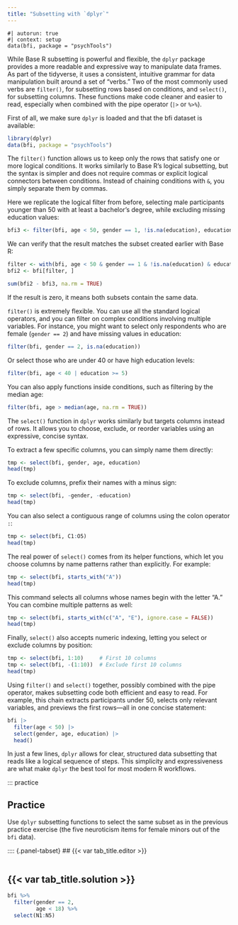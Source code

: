 ```yaml
---
title: "Subsetting with `dplyr`"
---
```


```webr-r
#| autorun: true
#| context: setup
data(bfi, package = "psychTools")
```

While Base R subsetting is powerful and flexible, the `dplyr` package provides a more readable and expressive way to manipulate data frames. As part of the tidyverse, it uses a consistent, intuitive grammar for data manipulation built around a set of “verbs.” Two of the most commonly used verbs are `filter()`, for subsetting rows based on conditions, and `select()`, for subsetting columns. These functions make code cleaner and easier to read, especially when combined with the pipe operator (`|>` or `%>%`).

First of all, we make sure `dplyr` is loaded and that the bfi dataset is available:

```r
library(dplyr)
data(bfi, package = "psychTools")
```

The `filter()` function allows us to keep only the rows that satisfy one or more logical conditions. It works similarly to Base R’s logical subsetting, but the syntax is simpler and does not require commas or explicit logical connectors between conditions. Instead of chaining conditions with `&`, you simply separate them by commas.

Here we replicate the logical filter from before, selecting male participants younger than 50 with at least a bachelor’s degree, while excluding missing education values:

```r
bfi3 <- filter(bfi, age < 50, gender == 1, !is.na(education), education >= 4)
```

We can verify that the result matches the subset created earlier with Base R:

```r
filter <- with(bfi, age < 50 & gender == 1 & !is.na(education) & education >= 4)
bfi2 <- bfi[filter, ]
```

```r
sum(bfi2 - bfi3, na.rm = TRUE)
```

If the result is zero, it means both subsets contain the same data.

`filter()` is extremely flexible. You can use all the standard logical operators, and you can filter on complex conditions involving multiple variables. For instance, you might want to select only respondents who are female (`gender == 2`) and have missing values in education:

```r
filter(bfi, gender == 2, is.na(education))
```

Or select those who are under 40 or have high education levels:

```r
filter(bfi, age < 40 | education >= 5)
```

You can also apply functions inside conditions, such as filtering by the median age:

```r
filter(bfi, age > median(age, na.rm = TRUE))
```


The `select()` function in `dplyr` works similarly but targets columns instead of rows. It allows you to choose, exclude, or reorder variables using an expressive, concise syntax.

To extract a few specific columns, you can simply name them directly:

```r
tmp <- select(bfi, gender, age, education)
head(tmp)
```

To exclude columns, prefix their names with a minus sign:

```r
tmp <- select(bfi, -gender, -education)
head(tmp)
```

You can also select a contiguous range of columns using the colon operator `:`:

```r
tmp <- select(bfi, C1:O5)
head(tmp)
```

The real power of `select()` comes from its helper functions, which let you choose columns by name patterns rather than explicitly. For example:

```r
tmp <- select(bfi, starts_with("A"))
head(tmp)
```

This command selects all columns whose names begin with the letter “A.” You can combine multiple patterns as well:

```r
tmp <- select(bfi, starts_with(c("A", "E"), ignore.case = FALSE))
head(tmp)
```

Finally, `select()` also accepts numeric indexing, letting you select or exclude columns by position:

```r
tmp <- select(bfi, 1:10)     # First 10 columns  
tmp <- select(bfi, -(1:10))  # Exclude first 10 columns  
head(tmp)
```


Using `filter()` and `select()` together, possibly combined with the pipe operator, makes subsetting code both efficient and easy to read. For example, this chain extracts participants under 50, selects only relevant variables, and previews the first rows—all in one concise statement:

```r
bfi |>
  filter(age < 50) |>
  select(gender, age, education) |>
  head()
```

In just a few lines, `dplyr` allows for clear, structured data subsetting that reads like a logical sequence of steps. This simplicity and expressiveness are what make `dplyr` the best tool for most modern R workflows.

::: practice

## Practice

Use `dplyr` subsetting functions to select the same subset as in the previous practice exercise (the five neuroticism items for female minors out of the `bfi` data).

:::: {.panel-tabset}
## {{< var tab_title.editor >}}

```webr-r

```


## {{< var tab_title.solution >}}

```r
bfi %>%
  filter(gender == 2, 
         age < 18) %>%
  select(N1:N5)
```

















